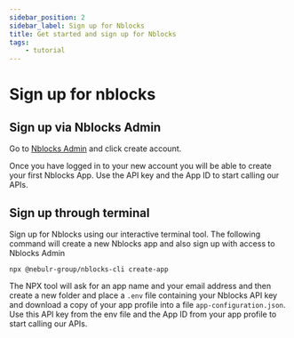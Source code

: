 ```yaml
---
sidebar_position: 2
sidebar_label: Sign up for Nblocks
title: Get started and sign up for Nblocks
tags:
    - tutorial
---
```


# Sign up for nblocks

## Sign up via Nblocks Admin
Go to [Nblocks Admin](https://admin.nblocks.cloud) and click create account.

Once you have logged in to your new account you will be able to create your first Nblocks App. 
Use the API key and the App ID to start calling our APIs.

## Sign up through terminal
Sign up for Nblocks using our interactive terminal tool. The following command will create a new Nblocks app and also sign up with access to Nblocks Admin

```console
npx @nebulr-group/nblocks-cli create-app
```

The NPX tool will ask for an app name and your email address and then create a new folder and place a `.env` file containing your Nblocks API key and download a copy of your app profile into a file `app-configuration.json`.
Use this API key from the env file and the App ID from your app profile to start calling our APIs.